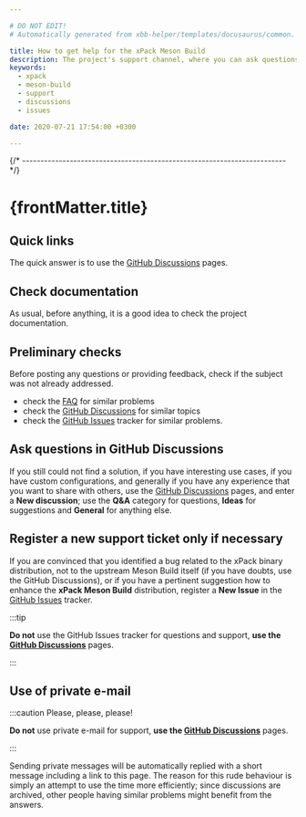 ```yaml
---

# DO NOT EDIT!
# Automatically generated from xbb-helper/templates/docusaurus/common.

title: How to get help for the xPack Meson Build
description: The project's support channel, where you can ask questions, start discussions, and report issues.
keywords:
  - xpack
  - meson-build
  - support
  - discussions
  - issues

date: 2020-07-21 17:54:00 +0300

---
```


<head><title>{frontMatter.title}</title></head>
<head><meta property="og:title" content={frontMatter.title}/></head>


{/* ------------------------------------------------------------------------ */}

# {frontMatter.title}

## Quick links

The quick answer is to use the
[GitHub Discussions](https://github.com/xpack-dev-tools/meson-build-xpack/discussions/) pages.

## Check documentation

As usual, before anything, it is a good idea to check the project
documentation.

<Documentation/>

## Preliminary checks

Before posting any questions or providing feedback,
check if the subject was not already addressed.

- check the [FAQ](/docs/faq/)
for similar problems
- check the [GitHub Discussions](https://github.com/xpack-dev-tools/meson-build-xpack/discussions/) for
similar topics
- check the
[GitHub Issues](https://github.com/xpack-dev-tools/meson-build-xpack/issues/)
tracker for similar problems.

## Ask questions in GitHub Discussions

If you still could not find a solution, if you have interesting use
cases, if you have custom configurations, and generally if you have
any experience that you want to share with others, use the
[GitHub Discussions](https://github.com/xpack-dev-tools/meson-build-xpack/discussions/) pages,
and enter a **New discussion**; use the **Q&A** category for questions, **Ideas** for suggestions and **General** for anything else.

## Register a new support ticket only if necessary

If you are convinced that you identified a bug related to the xPack binary
distribution, not to the upstream Meson Build itself
(if you have doubts, use the GitHub Discussions),
or if you have a pertinent suggestion how to enhance the **xPack Meson Build**
distribution, register a **New Issue** in the
[GitHub Issues](https://github.com/xpack-dev-tools/meson-build-xpack/issues/)
tracker.

:::tip

**Do not** use the GitHub Issues tracker
for questions and support, **use the
[GitHub Discussions](https://github.com/xpack-dev-tools/meson-build-xpack/discussions/)** pages.

:::

## Use of private e-mail

:::caution Please, please, please!

**Do not** use
private e-mail for support, **use the
[GitHub Discussions](https://github.com/xpack-dev-tools/meson-build-xpack/discussions/)** pages.

:::

Sending private messages will be automatically replied with
a short message including a link to this page.
The reason for this rude behaviour is simply an attempt to use
the time more efficiently; since discussions are archived, other people
having similar problems might benefit from the answers.

